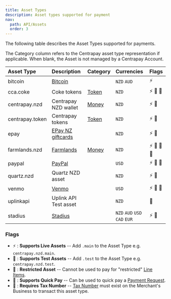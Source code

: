 ```yaml
---
title: Asset Types
description: Asset types supported for payment
nav:
  path: API/Assets
  order: 3
---
```


The following table describes the Asset Types supported for payments.

The Category column refers to the Centrapay asset type representation if
applicable. When blank, the Asset is not managed by a Centrapay Account.

|   Asset Type    |                     Description                     |             Category             |          Currencies           |  Flags   |
| :-------------- | :-------------------------------------------------- | :------------------------------- | :---------------------------- | :------- |
| bitcoin         | [Bitcoin](https://bitcoin.org/en/)                  |                                  | `NZD` `AUD`                   | ⚡️       |
| cca.coke        | Coke tokens                                         | [Token](/api/assets#token-model) | `NZD`                         | ⚡️ 🧪 🚫   |
| centrapay.nzd   | Centrapay NZD wallet                                | [Money](/api/assets#money-model) | `NZD`                         | ⚡️ 🧪     |
| centrapay.token | Centrapay tokens                                    | [Token](/api/assets#token-model) | `NZD`                         | ⚡️ 🧪     |
| epay            | [EPay NZ giftcards](https://www.giftstation.co.nz/) |                                  | `NZD`                              | ⚡️ 🧪     |
| farmlands.nzd   | [Farmlands](https://www.farmlands.co.nz/)           | [Money](/api/assets#money-model) | `NZD`                         | ⚡️ 🧪 💸 💼 |
| paypal          | [PayPal](https://www.paypal.com/)                   |                                  | `USD`                         | ⚡️ 🧪 💸   |
| quartz.nzd      | Quartz NZD asset                                    |                                  | `NZD`                         | ⚡️ 🧪     |
| venmo           | [Venmo](https://venmo.com/)                         |                                  | `USD`                         | ⚡️ 🧪 💸   |
| uplinkapi       | Uplink API Test asset                               |                                  | `NZD`                         | 🧪        |
| stadius         | [Stadius](https://stadius.io)                       |                                  | `NZD` `AUD` `USD` `CAD` `EUR` | ⚡️ 🧪     |


### Flags

 * ⚡️ : **Supports Live Assets** -- Add `.main` to the Asset Type e.g. `centrapay.nzd.main`.
 * 🧪 : **Supports Test Assets** -- Add `.test` to the Asset Type e.g. `centrapay.nzd.test`.
 * 🚫 : **Restricted Asset** -- Cannot be used to pay for "restricted" [Line Items](/api/payment-requests#line-item-model).
 * 💸 : **Supports Quick Pay** -- Can be used to quick pay a [Payment Request](/api/payment-requests).
 * 💼 : **Requires Tax Number** -- [Tax Number](/api/businesses#tax-number-model) must exist on the Merchant's Business to transact this asset type.
